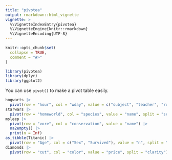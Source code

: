 ---
title: "pivotea"
output: rmarkdown::html_vignette
vignette: >
  %\VignetteIndexEntry{pivotea}
  %\VignetteEngine{knitr::rmarkdown}
  %\VignetteEncoding{UTF-8}
---

```{r, include = FALSE}
knitr::opts_chunk$set(
  collapse = TRUE,
  comment = "#>"
)
```

```{r setup}
library(pivotea)
library(dplyr)
library(ggplot2)
```

You can use `pivot()` to make a pivot table easily.

```{r}
hogwarts |>
  pivot(row = "hour", col = "wday", value = c("subject", "teacher", "room"), split = c("house", "grade"))
starwars |>
  pivot(row = "homeworld", col = "species", value = "name", split = "sex")
msleep |>
  pivot(row = "vore", col = "conservation", value = "name") |>
  na2empty() |>
  print(n = Inf)
as_tibble(Titanic) |>
  pivot(row = "Age", col = c("Sex", "Survived"), value = "n", split = "Class")
diamonds |>
  pivot(row = "cut", col = "color", value = "price", split = "clarity")
```
